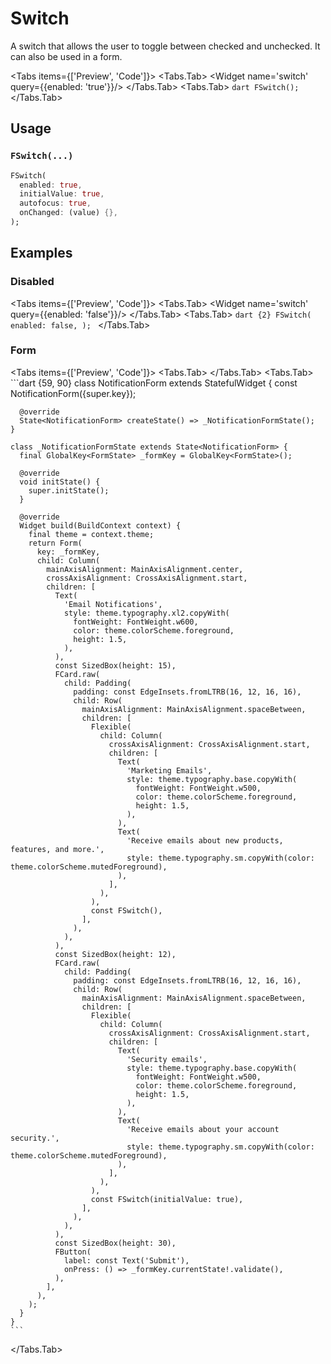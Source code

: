 
# Switch
A switch that allows the user to toggle between checked and unchecked. It can also be used in a form.

<Tabs items={['Preview', 'Code']}>
  <Tabs.Tab>
    <Widget name='switch' query={{enabled: 'true'}}/>
  </Tabs.Tab>
  <Tabs.Tab>
    ```dart
    FSwitch();
    ```
  </Tabs.Tab>
</Tabs>

## Usage

### `FSwitch(...)`

```dart
FSwitch(
  enabled: true,
  initialValue: true,
  autofocus: true,
  onChanged: (value) {},
);
```

## Examples

### Disabled

<Tabs items={['Preview', 'Code']}>
  <Tabs.Tab>
    <Widget name='switch' query={{enabled: 'false'}}/>
  </Tabs.Tab>
  <Tabs.Tab>
    ```dart {2}
    FSwitch(
      enabled: false,
    );
    ```
  </Tabs.Tab>
</Tabs>

### Form

<Tabs items={['Preview', 'Code']}>
  <Tabs.Tab>
    <Widget name='switch' variant='form' query={{}} height={500}/>
  </Tabs.Tab>
  <Tabs.Tab>
    ```dart {59, 90}
    class NotificationForm extends StatefulWidget {
      const NotificationForm({super.key});

      @override
      State<NotificationForm> createState() => _NotificationFormState();
    }

    class _NotificationFormState extends State<NotificationForm> {
      final GlobalKey<FormState> _formKey = GlobalKey<FormState>();

      @override
      void initState() {
        super.initState();
      }

      @override
      Widget build(BuildContext context) {
        final theme = context.theme;
        return Form(
          key: _formKey,
          child: Column(
            mainAxisAlignment: MainAxisAlignment.center,
            crossAxisAlignment: CrossAxisAlignment.start,
            children: [
              Text(
                'Email Notifications',
                style: theme.typography.xl2.copyWith(
                  fontWeight: FontWeight.w600,
                  color: theme.colorScheme.foreground,
                  height: 1.5,
                ),
              ),
              const SizedBox(height: 15),
              FCard.raw(
                child: Padding(
                  padding: const EdgeInsets.fromLTRB(16, 12, 16, 16),
                  child: Row(
                    mainAxisAlignment: MainAxisAlignment.spaceBetween,
                    children: [
                      Flexible(
                        child: Column(
                          crossAxisAlignment: CrossAxisAlignment.start,
                          children: [
                            Text(
                              'Marketing Emails',
                              style: theme.typography.base.copyWith(
                                fontWeight: FontWeight.w500,
                                color: theme.colorScheme.foreground,
                                height: 1.5,
                              ),
                            ),
                            Text(
                              'Receive emails about new products, features, and more.',
                              style: theme.typography.sm.copyWith(color: theme.colorScheme.mutedForeground),
                            ),
                          ],
                        ),
                      ),
                      const FSwitch(),
                    ],
                  ),
                ),
              ),
              const SizedBox(height: 12),
              FCard.raw(
                child: Padding(
                  padding: const EdgeInsets.fromLTRB(16, 12, 16, 16),
                  child: Row(
                    mainAxisAlignment: MainAxisAlignment.spaceBetween,
                    children: [
                      Flexible(
                        child: Column(
                          crossAxisAlignment: CrossAxisAlignment.start,
                          children: [
                            Text(
                              'Security emails',
                              style: theme.typography.base.copyWith(
                                fontWeight: FontWeight.w500,
                                color: theme.colorScheme.foreground,
                                height: 1.5,
                              ),
                            ),
                            Text(
                              'Receive emails about your account security.',
                              style: theme.typography.sm.copyWith(color: theme.colorScheme.mutedForeground),
                            ),
                          ],
                        ),
                      ),
                      const FSwitch(initialValue: true),
                    ],
                  ),
                ),
              ),
              const SizedBox(height: 30),
              FButton(
                label: const Text('Submit'),
                onPress: () => _formKey.currentState!.validate(),
              ),
            ],
          ),
        );
      }
    }
    ```
  </Tabs.Tab>
</Tabs>

